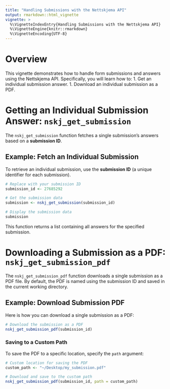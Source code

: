 ```yaml
---
title: "Handling Submissions with the Nettskjema API"
output: rmarkdown::html_vignette
vignette: >
  %\VignetteIndexEntry{Handling Submissions with the Nettskjema API}
  %\VignetteEngine{knitr::rmarkdown}
  %\VignetteEncoding{UTF-8}
---
```




# Overview

This vignette demonstrates how to handle form submissions and answers using the Nettskjema API.
Specifically, you will learn how to:
1. Get an individual submission answer.
1. Download an individual submission as a PDF.

# Getting an Individual Submission Answer: `nskj_get_submission`

The `nskj_get_submission` function fetches a single submission's answers based on a **submission ID**.

## Example: Fetch an Individual Submission

To retrieve an individual submission, use the **submission ID** (a unique identifier for each submission).

```r
# Replace with your submission ID
submission_id <- 27685292

# Get the submission data
submission <- nskj_get_submission(submission_id)

# Display the submission data
submission
```

This function returns a list containing all answers for the specified submission.


# Downloading a Submission as a PDF: `nskj_get_submission_pdf`

The `nskj_get_submission_pdf` function downloads a single submission as a PDF file.
By default, the PDF is named using the submission ID and saved in the current working directory.

## Example: Download Submission PDF

Here is how you can download a single submission as a PDF:

```r
# Download the submission as a PDF
nskj_get_submission_pdf(submission_id)
```

### Saving to a Custom Path

To save the PDF to a specific location, specify the `path` argument:

```r
# Custom location for saving the PDF
custom_path <- "~/Desktop/my_submission.pdf"

# Download and save to the custom path
nskj_get_submission_pdf(submission_id, path = custom_path)
```
